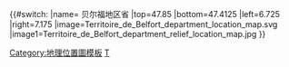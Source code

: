 {{#switch:{{{1}}}
|name= 贝尔福地区省
|top=47.85
|bottom=47.4125
|left=6.725
|right=7.175
|image=Territoire_de_Belfort_department_location_map.svg
|image1=Territoire_de_Belfort_department_relief_location_map.jpg
}}<noinclude>{{Location map/Info}}
[[Category:地理位置圖模板]]
[[Category:法国各省地理位置图模板|T]]
</noinclude>
